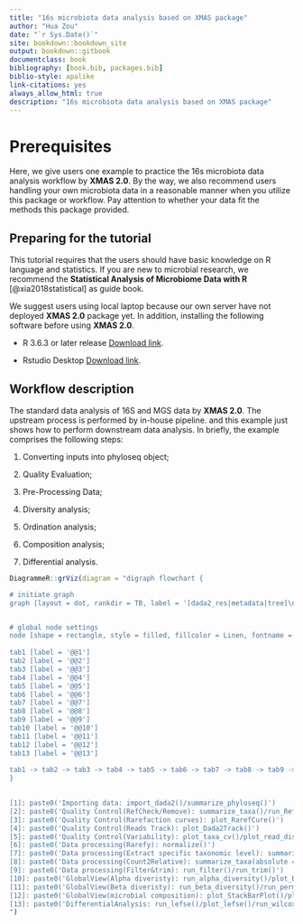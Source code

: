 ```yaml
--- 
title: "16s microbiota data analysis based on XMAS package"
author: "Hua Zou"
date: "`r Sys.Date()`"
site: bookdown::bookdown_site
output: bookdown::gitbook
documentclass: book
bibliography: [book.bib, packages.bib]
biblio-style: apalike
link-citations: yes
always_allow_html: true
description: "16s microbiota data analysis based on XMAS package"
---
```


# Prerequisites

Here, we give users one example to practice the 16s microbiota data analysis workflow by **XMAS 2.0**. By the way, we also recommend users handling your own microbiota data in a reasonable manner when you utilize this package or workflow. Pay attention to whether your data fit the methods this package provided.


## Preparing for the tutorial

This tutorial requires that the users should have basic knowledge on R language and statistics. If you are new to microbial research, we recommend the **Statistical Analysis of Microbiome Data with R** [@xia2018statistical] as guide book. 

We suggest users using local laptop because our own server have not deployed **XMAS 2.0** package yet. In addition, installing the following software before using **XMAS 2.0**.

* R 3.6.3 or later release [Download link](https://mirrors.tuna.tsinghua.edu.cn/CRAN/).

* Rstudio Desktop [Download link](https://www.rstudio.com/products/rstudio/download/#download).


## Workflow description

The standard data analysis of 16S and MGS data by **XMAS 2.0**. The upstream process is performed by in-house pipeline. and this example just shows how to perform downstream data analysis. In briefly, the example comprises the following steps:

1. Converting inputs into phyloseq object;

2. Quality Evaluation;

3. Pre-Processing Data;

4. Diversity analysis;

5. Ordination analysis;

6. Composition analysis;

7. Differential analysis.
```r
DiagrammeR::grViz(diagram = "digraph flowchart { 

# initiate graph
graph [layout = dot, rankdir = TB, label = '[dada2_res|metadata|tree]\n\n', labelloc = t]


# global node settings
node [shape = rectangle, style = filled, fillcolor = Linen, fontname = arial, width = 4]
 
tab1 [label = '@@1']  
tab2 [label = '@@2']  
tab3 [label = '@@3']
tab4 [label = '@@4']  
tab5 [label = '@@5']  
tab6 [label = '@@6']
tab7 [label = '@@7']  
tab8 [label = '@@8']  
tab9 [label = '@@9']
tab10 [label = '@@10']  
tab11 [label = '@@11']  
tab12 [label = '@@12']
tab13 [label = '@@13'] 
 
tab1 -> tab2 -> tab3 -> tab4 -> tab5 -> tab6 -> tab7 -> tab8 -> tab9 -> tab10 -> tab11 -> tab12 -> tab13;  
}  

  
[1]: paste0('Importing data: import_dada2()/summarize_phyloseq()')
[2]: paste0('Quality Control(RefCheck/Remove): summarize_taxa()/run_RefCheck()/get_GroupPhyloseq()')
[3]: paste0('Quality Control(Rarefaction curves): plot_RarefCure()')  
[4]: paste0('Quality Control(Reads Track): plot_Dada2Track()')  
[5]: paste0('Quality Control(Variability): plot_taxa_cv()/plot_read_distribution()')  
[6]: paste0('Data processing(Rarefy): normalize()') 
[7]: paste0('Data processing(Extract specific taxonomic level): summarize_taxa()') 
[8]: paste0('Data processing(Count2Relative): summarize_taxa(absolute = FALSE)') 
[9]: paste0('Data processing(Filter&trim): run_filter()/run_trim()') 
[10]: paste0('GlobalView(Alpha diveristy): run_alpha_diversity()/plot_boxplot()') 
[11]: paste0('GlobalView(Beta diveristy): run_beta_diversity()/run_permanova()/run_ordination()/plot_Ordination()') 
[12]: paste0('GlobalView(microbial composition): plot_StackBarPlot()/plot_core_taxa()/core_members()')
[13]: paste0('DifferentialAnalysis: run_lefse()/plot_lefse()/run_wilcox()/plot_volcano()')
")
```

